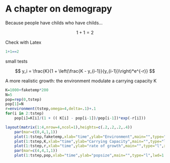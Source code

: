 # A chapter on demograpy

Because people have childs who have childs...

$$ 1+1=2 $$

Check with Latex
```r
1+1==2
```

small tests


$$ y_i = \frac{K}{1 + \left(\frac{K - y_{i-1}}{y_{i-1}}\right)*e^{-r}} $$

A more realistic growth: the environment modulate a carrying capacity K

```r

K=1000+faketemp*200
N=5
pop=rep(0,tstep)
pop[1]=N
r=environment(tstep,omega=4,delta=.1)+.1
for(i in 2:tstep)
    pop[i]=K[i]/(1 + (( K[i] - pop[i-1])/pop[i-1])*exp(-r[i]))
```

```r
layout(matrix(1:4,nrow=4,ncol=1),heights=c(.2,.2,.2,.4))
    par(mar=c(0,4,1,1))
    plot(1:tstep,faketemp,xlab="time",ylab="Environment",main="",type="l",xaxt="n")
    plot(1:tstep,K,xlab="time",ylab="Carrying Capacity",main="",type="l",xaxt="n")
    plot(1:tstep,r,xlab="time",ylab="rate of growth",main="",type="l",xaxt="n")
    par(mar=c(4,4,1,1))
    plot(1:tstep,pop,xlab="time",ylab="popsize",main="",type="l",lwd=1.5)
```

